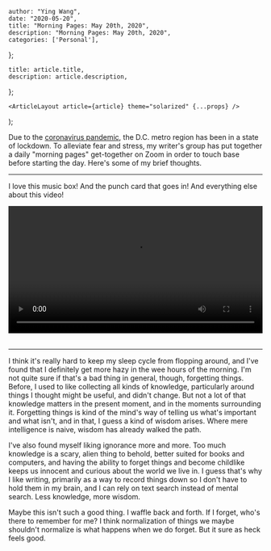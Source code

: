 

    author: "Ying Wang",
    date: "2020-05-20",
    title: "Morning Pages: May 20th, 2020",
    description: "Morning Pages: May 20th, 2020",
    categories: ['Personal'],
};

    title: article.title,
    description: article.description,
};

    <ArticleLayout article={article} theme="solarized" {...props} />
);


Due to the [coronavirus
pandemic](https://en.wikipedia.org/wiki/2019-20_coronavirus_pandemic), the D.C.
metro region has been in a state of lockdown. To alleviate fear and stress, my
writer's group has put together a daily "morning pages" get-together on Zoom in
order to touch base before starting the day. Here's some of my brief thoughts.

---

I love this music box! And the punch card that goes in! And everything else
about this video!

<!-- https://stackoverflow.com/a/26276254 -->
<video style="width: 100%; width: -moz-available; width: -webkit-fill-available; width: fill-available; max-width: 100%;" controls>
    <source src="/video/posts/2020/05/20/morning_pages.mp4" type="video/mp4">
    Your browser does not support HTML5 video.
</video>
<br/>
<br/>

---

I think it's really hard to keep my sleep cycle from flopping around, and I've
found that I definitely get more hazy in the wee hours of the morning. I'm not
quite sure if that's a bad thing in general, though, forgetting things. Before,
I used to like collecting all kinds of knowledge, particularly around things I
thought might be useful, and didn't change. But not a lot of that knowledge
matters in the present moment, and in the moments surrounding it. Forgetting
things is kind of the mind's way of telling us what's important and what isn't,
and in that, I guess a kind of wisdom arises. Where mere intelligence is naive,
wisdom has already walked the path.

I've also found myself liking ignorance more and more. Too much knowledge is a
scary, alien thing to behold, better suited for books and computers, and having
the ability to forget things and become childlike keeps us innocent and curious
about the world we live in. I guess that's why I like writing, primarily as a
way to record things down so I don't have to hold them in my brain, and I can
rely on text search instead of mental search. Less knowledge, more wisdom.

Maybe this isn't such a good thing. I waffle back and forth. If I forget, who's
there to remember for me? I think normalization of things we maybe shouldn't
normalize is what happens when we do forget. But it sure as heck feels good.
